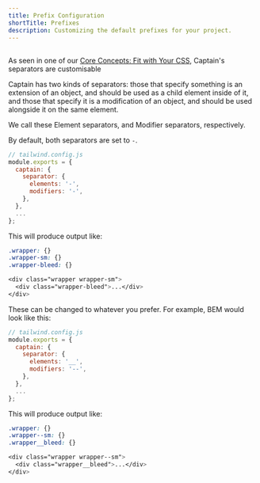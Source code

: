 ```yaml
---
title: Prefix Configuration
shortTitle: Prefixes
description: Customizing the default prefixes for your project.
---
```



## <Heading hidden>Overview</Heading>

As seen in one of our [Core Concepts: Fit with Your CSS](/docs/fit-with-your-css), Captain's separators are customisable

Captain has two kinds of separators: those that specify something is an extension of an object, and should be used as a child element inside of it,
and those that specify it is a modification of an object, and should be used alongside it on the same element.

We call these Element separators, and Modifier separators, respectively. 

By default, both separators are set to `-`.

```js lightBlue
// tailwind.config.js
module.exports = {
  captain: {
    separator: {
      elements: '-',
      modifiers: '-',
    },
  },
  ...
};
```

This will produce output like:

```css
.wrapper: {}
.wrapper-sm: {}
.wrapper-bleed: {}

<div class="wrapper wrapper-sm">
  <div class="wrapper-bleed">...</div>
</div>
```

These can be changed to whatever you prefer. For example, BEM would look like this:

```js lightBlue
// tailwind.config.js
module.exports = {
  captain: {
    separator: {
      elements: '__',
      modifiers: '--',
    },
  },
  ...
};
```

This will produce output like:

```css
.wrapper: {}
.wrapper--sm: {}
.wrapper__bleed: {}

<div class="wrapper wrapper--sm">
  <div class="wrapper__bleed">...</div>
</div>
```
